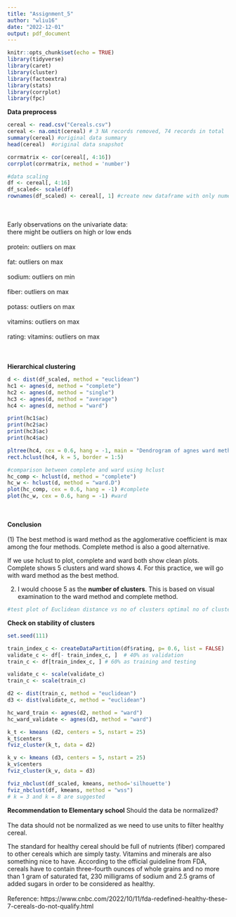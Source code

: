 ```yaml
---
title: "Assignment_5"
author: "wliu16"
date: "2022-12-01"
output: pdf_document
---
```


```r
knitr::opts_chunk$set(echo = TRUE)
library(tidyverse)
library(caret)
library(cluster)
library(factoextra)
library(stats)
library(corrplot)
library(fpc)
```

**Data preprocess**
```r
cereal <- read.csv("Cereals.csv")
cereal <- na.omit(cereal) # 3 NA records removed, 74 records in total
summary(cereal) #original data summary
head(cereal)  #original data snapshot

corrmatrix <- cor(cereal[, 4:16])
corrplot(corrmatrix, method = 'number')

#data scaling 
df <- cereal[, 4:16]
df_scaled<- scale(df)
rownames(df_scaled) <- cereal[, 1] #create new dataframe with only numerical data
```
<br>  
Early observations on the univariate data: <br>  there might be outliers on high
or low ends <br>  
protein: outliers on max<br>  
fat: outliers on max<br>  
sodium: outliers on min<br>  
fiber: outliers on max<br>  
potass: outliers on max<br>  
vitamins: outliers on max<br>  
rating: vitamins: outliers on max<br>  
<br>  
**Hierarchical clustering**
```r
d <- dist(df_scaled, method = "euclidean")
hc1 <- agnes(d, method = "complete")
hc2 <- agnes(d, method = "single")
hc3 <- agnes(d, method = "average")
hc4 <- agnes(d, method = "ward")

print(hc1$ac)
print(hc2$ac)
print(hc3$ac)
print(hc4$ac)
```
```r
pltree(hc4, cex = 0.6, hang = -1, main = "Dendrogram of agnes ward method")
rect.hclust(hc4, k = 5, border = 1:5)
```
```r
#comparison between complete and ward using hclust 
hc_comp <- hclust(d, method = "complete")
hc_w <- hclust(d, method = "ward.D")
plot(hc_comp, cex = 0.6, hang = -1) #complete 
plot(hc_w, cex = 0.6, hang = -1) #ward
```

<br>  
**Conclusion**<br>  
(1) The best method is ward method as the agglomerative coefficient is max 
among the four methods. Complete method is also a good alternative. 

If we use hclust to plot, complete and ward both show clean plots. Complete shows
5 clusters and ward shows 4. For this practice, we will go with ward method as 
the best method. <br>  

(2) I would choose 5 as the **number of clusters**. This is based on visual 
examination to the ward method and complete method. <br>  

```r
#test plot of Euclidean distance vs no of clusters optimal no of clusters

```


**Check on stability of clusters**
```r
set.seed(111)

train_index_c <- createDataPartition(df$rating, p= 0.6, list = FALSE)
validate_c <- df[- train_index_c, ]  # 40% as validation
train_c <- df[train_index_c, ] # 60% as training and testing

validate_c <- scale(validate_c)
train_c <- scale(train_c)

```


```r
d2 <- dist(train_c, method = "euclidean")
d3 <- dist(validate_c, method = "euclidean")

hc_ward_train <- agnes(d2, method = "ward")
hc_ward_validate <- agnes(d3, method = "ward")

```

```r
k_t <- kmeans (d2, centers = 5, nstart = 25)
k_t$centers
fviz_cluster(k_t, data = d2)
```
```r
k_v <- kmeans (d3, centers = 5, nstart = 25)
k_v$centers
fviz_cluster(k_v, data = d3)
```

```r
fviz_nbclust(df_scaled, kmeans, method='silhouette')
fviz_nbclust(df, kmeans, method = "wss")
# k = 3 and k = 8 are suggested
```



**Recommendation to Elementary school**
Should the data be normalized? <br>  
The data should not be normalized as we need to use units to filter healthy cereal. 

The standard for healthy cereal should be full of nutrients (fiber) compared
to other cereals which are simply tasty. Vitamins and minerals are
also something nice to have. According to the official guideline from FDA, 
cereals have to contain three-fourth ounces of whole grains and no more than 
1 gram of saturated fat, 230 milligrams of sodium and 2.5 grams of added sugars 
in order to be considered as healthy. <br>  
Reference: https://www.cnbc.com/2022/10/11/fda-redefined-healthy-these-7-cereals-do-not-qualify.html


